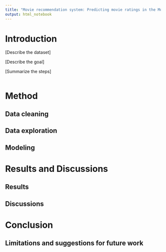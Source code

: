 ```yaml
---
title: "Movie recommendation system: Predicting movie ratings in the MovieLens dataset"
output: html_notebook
---
```


# Introduction

[Describe the dataset]

[Describe the goal]

[Summarize the steps]

```r

```

# Method

## Data cleaning

## Data exploration

## Modeling

# Results and Discussions

## Results

## Discussions

# Conclusion

## Limitations and suggestions for future work
